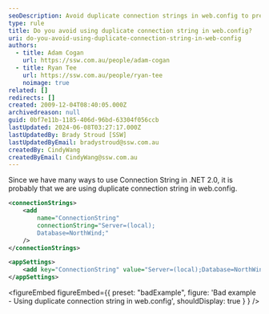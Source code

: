 ```yaml
---
seoDescription: Avoid duplicate connection strings in web.config to prevent errors and improve application performance.
type: rule
title: Do you avoid using duplicate connection string in web.config?
uri: do-you-avoid-using-duplicate-connection-string-in-web-config
authors:
  - title: Adam Cogan
    url: https://ssw.com.au/people/adam-cogan
  - title: Ryan Tee
    url: https://ssw.com.au/people/ryan-tee
    noimage: true
related: []
redirects: []
created: 2009-12-04T08:40:05.000Z
archivedreason: null
guid: 0bf7e11b-1185-406d-96bd-63304f056ccb
lastUpdated: 2024-06-08T03:27:17.000Z
lastUpdatedBy: Brady Stroud [SSW]
lastUpdatedByEmail: bradystroud@ssw.com.au
createdBy: CindyWang
createdByEmail: CindyWang@ssw.com.au
---
```


Since we have many ways to use Connection String in .NET 2.0, it is probably that we are using duplicate connection string in web.config.
```xml
<connectionStrings>
    <add
        name="ConnectionString"
        connectionString="Server=(local);
        Database=NorthWind;"
    />
</connectionStrings>

<appSettings>
    <add key="ConnectionString" value="Server=(local);Database=NorthWind;"/>
</appSettings>
```

<figureEmbed figureEmbed={{
  preset: "badExample",
  figure: 'Bad example - Using duplicate connection string in web.config',
  shouldDisplay: true
} } />
